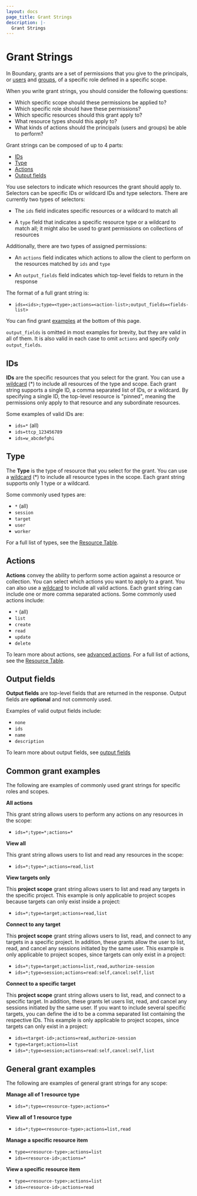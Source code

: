 ```yaml
---
layout: docs
page_title: Grant Strings
description: |-
  Grant Strings
---
```


# Grant Strings

In Boundary, grants are a set of permissions that you give to the principals, or
[users](/boundary/docs/concepts/domain-model/users) and [groups](/boundary/docs/concepts/domain-model/groups),
of a specific role defined in a specific scope.

When you write grant strings, you should consider the following questions:

- Which specific scope should these permissions be applied to?
- Which specific role should have these permissions?
- Which specific resources should this grant apply to?
- What resource types should this apply to?
- What kinds of actions should the principals (users and groups) be able to perform?

Grant strings can be composed of up to 4 parts:
- [IDs](#ids)
- [Type](#type)
- [Actions](#actions)
- [Output fields](#output-fields)

You use selectors to indicate which resources the grant should apply to.
Selectors can be specific IDs or wildcard IDs and type selectors. There are currently two types of selectors:

- The `ids` field indicates specific resources or a wildcard to match all

- A `type` field that indicates a specific resource type or a wildcard to match
  all; it might also be used to grant permissions on collections of resources

Additionally, there are two types of assigned permissions:

- An `actions` field indicates which actions to allow the client to perform on
  the resources matched by `ids` and `type`

- An `output_fields` field indicates which top-level fields to return in the
  response

The format of a full grant string is:

- &#32; `ids=<ids>;type=<type>;actions=<action-list>;output_fields=<fields-list>`

You can find grant [examples](#common-grant-examples) at the bottom of this page.

<Note>

`output_fields` is omitted in most examples for brevity, but they are valid
in all of them. It is also valid in each case to omit `actions` and specify
_only_ `output_fields`.

</Note>

## IDs

**IDs** are the specific resources that you select for the grant.
You can use a [wildcard](/boundary/docs/concepts/security/permissions/advanced#wildcard) (*) to include all resources of the type and scope.
Each grant string supports a single ID, a comma separated list of IDs, or a wildcard. By specifying a single ID, the top-level resource
is "pinned", meaning the permissions only apply to that resource and any subordinate resources.

Some examples of valid IDs are:

- &#32; `ids=*` (all)
- &#32; `ids=ttcp_123456789`
- &#32; `ids=w_abcdefghi`


## Type

The **Type** is the type of resource that you select for the grant.
You can use a [wildcard](/boundary/docs/concepts/security/permissions/advanced#wildcard) (*) to
include all resource types in the scope.
Each grant string supports only 1 type or a wildcard.

Some commonly used types are:

- &#32; `*` (all)
- &#32; `session`
- &#32; `target`
- &#32; `user`
- &#32; `worker`

For a full list of types, see the [Resource Table](/boundary/docs/concepts/security/permissions/resource-table).

## Actions

**Actions** convey the ability to perform some action against a resource or collection.
You can select which actions you want to apply to a grant.
You can also use a [wildcard](/boundary/docs/concepts/security/permissions/permission-grant-formats#wildcard-ids) to include all valid actions.
Each grant string can include one or more comma separated actions.
Some commonly used actions include:

- &#32; `*` (all)
- &#32; `list`
- &#32; `create`
- &#32; `read`
- &#32; `update`
- &#32; `delete`

To learn more about actions, see [advanced actions](/boundary/docs/concepts/security/permissions/advanced#advanced-actions).
For a full list of actions, see the [Resource Table](/boundary/docs/concepts/security/permissions/resource-table).

## Output fields

**Output fields** are top-level fields that are returned in the response. Output fields
are **optional** and not commonly used.

Examples of valid output fields include:

- &#32; `none`
- &#32; `ids`
- &#32; `name`
- &#32; `description`

To learn more about output fields, see [output fields](/boundary/docs/concepts/security/permissions/advanced#output-fields)

## Common grant examples

The following are examples of commonly used grant strings for specific roles and scopes.

**All actions**

This grant string allows users to perform any actions on any resources in the scope:

- &#32; `ids=*;type=*;actions=*`

**View all**

This grant string allows users to list and read any resources in the scope:

- &#32; `ids=*;type=*;actions=read,list`

**View targets only**

This **project scope** grant string allows users to list and read any targets in the specific project.
This example is only applicable to project scopes because targets can only exist inside a project:

- &#32; `ids=*;type=target;actions=read,list`

**Connect to any target**

This **project scope** grant string allows users to list, read, and connect to any targets in a specific project.
In addition, these grants allow the user to list, read, and cancel any sessions initiated by the same user.
This example is only applicable to project scopes, since targets can only exist in a project:

- &#32; `ids=*;type=target;actions=list,read,authorize-session`
- &#32; `ids=*;type=session;actions=read:self,cancel:self,list`

**Connect to a specific target**

This **project scope** grant string allows users to list, read, and connect to a specific target.
In addition, these grants let users list, read, and cancel any sessions initiated by the same user.
If you want to include several specific targets, you can define the id to be a comma separated list containing the respective IDs.
This example is only applicable to project scopes, since targets can only exist in a project:

- &#32; `ids=<target-id>;actions=read,authorize-session`
- &#32; `type=target;actions=list`
- &#32; `ids=*;type=session;actions=read:self,cancel:self,list`

## General grant examples

The following are examples of general grant strings for any scope:

**Manage all of 1 resource type**

- &#32; `ids=*;type=<resource-type>;actions=*`

**View all of 1 resource type**

- &#32; `ids=*;type=<resource-type>;actions=list,read`

**Manage a specific resource item**

- &#32; `type=<resource-type>;actions=list`
- &#32; `ids=<resource-id>;actions=*`

**View a specific resource item**

- &#32; `type=<resource-type>;actions=list`
- &#32; `ids=<resource-id>;actions=read`